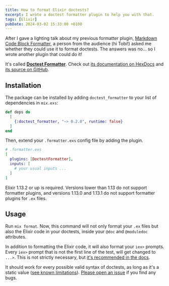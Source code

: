 ```yaml
---
title: How to format Elixir doctests?
excerpt: I wrote a doctest formatter plugin to help you with that.
tags: [Elixir]
pubDate: 2024-03-02 15:33:00 +0100
---
```



After I gave a lighting talk about my previous formatter plugin, [Markdown Code Block Formatter](https://angelika.me/2024/01/27/format-elixir-code-blocks-in-markdown/), a person from the audience (hi Tobi!) asked me whether they could use it to format doctests. The answers was no... so I wrote another plugin that could do it!

It's called **[Doctest Formatter](https://hex.pm/packages/doctest_formatter)**. Check out [its documentation on HexDocs](https://hexdocs.pm/doctest_formatter/readme.html) and [its source on GitHub](https://github.com/angelikatyborska/doctest_formatter/).

## Installation

The package can be installed by adding `doctest_formatter` to your list of dependencies in `mix.exs`:

```elixir
def deps do
  [
    {:doctest_formatter, "~> 0.2.0", runtime: false}
  ]
end
```

Then, extend your `.formatter.exs` config file by adding the plugin.

```elixir
# .formatter.exs
[
  plugins: [DoctestFormatter],
  inputs: [
    # your usual inputs ...
  ]
]
```

Elixir 1.13.2 or up is required. Versions lower than 1.13 do not support formatter plugins, and versions 1.13.0 and 1.13.1 do not support formatter plugins for `.ex` files.

## Usage

Run `mix format`. Now, this command will not only format your `.ex` files but also the Elixir code in your doctests, inside your `@doc` and `@moduledoc` attributes.

In addition to formatting the Elixir code, it will also format your `iex>` prompts. Every `iex>` prompt that is not the first line of the test, will get changed to `...>`. This is not strictly necessary, but [it's recommended in the docs](https://hexdocs.pm/ex_unit/ExUnit.DocTest.html#module-syntax).

It should work for every possible valid syntax of doctests, as long as it's a static value ([see known limitations](https://hexdocs.pm/doctest_formatter/readme.html#known-limitations)). [Please open an issue](https://github.com/angelikatyborska/doctest_formatter/issues) if you find any bugs.

<BlogPostImage
  image={MixFormat}
  alt="Running mix format in the terminal formats doctests inside @doc and @moduledoc attributes"
  caption="The formatter in action."
/>
